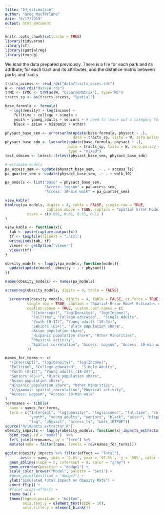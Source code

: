 ```yaml
---
title: "04_estimation"
author: "Greg Macfarlane"
date: "6/17/2019"
output: html_document
---
```


```r
knitr::opts_chunk$set(cache = TRUE)
library(tidyverse)
library(sf)
library(spatialreg)
library(texreg)
```

We load the data prepared previously. There is a file for each park and its 
attribute, for each tract and its attributes, and the distance matrix between 
parks and tracts.

```r
tracts_access <- read_rds("data/tracts_acces.rds")
W <- read_rds("data/W.rds")
trMC <- trMC <- trW(as(W, "CsparseMatrix"), type="MC")
tracts_sp <- as(tracts_access, "Spatial")
```





```r
base_formula <- formula(
  ~ log(density) + log(income) +
    fulltime + college + single +
    youth + young_adults + seniors + # need to leave out a category for collinearity
    black + asian + hispanic + other)
```


```r
physact_base_sem <- errorsarlm(update(base_formula, physact ~ .),
                               data = tracts_sp, listw = W, zero.policy = TRUE)
physact_base_sdm <- lagsarlm(update(base_formula, physact ~ .),
                             data = tracts_sp, listw = W, zero.policy = TRUE,
                             type = "mixed")
test_sdmsem <- lmtest::lrtest(physact_base_sem, physact_base_sdm)
```

```r
# estimate models
pa_access_sem <- update(physact_base_sem, .~ . + access_ls)
pa_quarter_sem <- update(physact_base_sem, .~ . + walk_10)

pa_models <- list("Base" = physact_base_sem,
                  "Access: logsum" = pa_access_sem,
                  "Access: 10-min walk" = pa_quarter_sem)
```

```r
view_kable(
htmlreg(pa_models, digits = 4, table = FALSE, single.row = TRUE, 
                   caption.above = TRUE, caption = "Spatial Error Model ",
          stars = c(0.001, 0.01, 0.05, 0.1) )
)
```

```r
view_kable <- function(x){
  tab <- paste(capture.output(x))
  tf <- tempfile(fileext = ".html")
  writeLines(tab, tf)
  viewer <- getOption("viewer")
  viewer(tf)
}
```


```r
obesity_models <- lapply(pa_models, function(model){
  update(update(model, obesity ~ . + physact))
})

names(obesity_models) <- names(pa_models)
```

```r
screenreg(obesity_models, digits = 4, table = FALSE)
```

```r
  screenreg(obesity_models, digits = 4, table = FALSE, ci.force = TRUE,
          single.row = TRUE, caption = "Spatial Error Model Estimates of Effect on Obesity Rates",
          caption.above = TRUE, custom.coef.names = c(
            "(Intercept)", "log(Density)", "log(Income)",
            "Fulltime", "College-educated",  "Single Adults",
            "Youth (0-17)", "Young adults (18-34)",
            "Seniors (65+)", "Black population share",
            "Asian population share",
            "Hispanic population share", "Other Minorities",
            "Physical activity",
            "Spatial correlation", "Access: Logsum", "Access: 10-min walk"
          ))
```

```r
names_for_terms <- c(
  "(Intercept)", "log(density)", "log(Income)",
  "Fulltime", "College-educated",  "Single Adults",
  "Youth (0-17)", "Young adults (18-34)",
  "Seniors (65+)", "Black population share",
  "Asian population share",
  "Hispanic population share", "Other Minorities",
  "$\\gamma$: spatial correlation","Physical activity",
  "Access: Logsum", "Access: 10-min walk"
)
termnames <- tibble(
  name = names_for_terms,
  term = c("Intercept", "log(density)", "log(income)", "fulltime", "college", "single",
           "youth", "young_adults", "seniors", "black", "asian", "hispanic", "other",
           "lag", "physact", "access_ls", "walk_10TRUE"))
source("R/impacts_extractor.R")
obesity_impacts <- lapply(obesity_models, function(x) impacts_extractor(x, trMC)) %>%
  bind_rows(.id = "model")  %>%
  left_join(termnames, by = "term") %>%
  mutate(name = factor(name, levels = rev(names_for_terms)))

ggplot(obesity_impacts %>% filter(effect == "Total"), 
       aes(x = name, ymin = `2.5%`, ymax = `97.5%`,  y = `50%`, color = model)) +
  geom_abline(slope = 0, intercept = 0, color = "gray") +
  geom_errorbar(position = "dodge2") +
  scale_color_brewer("Model", palette = "Set1") +
  #geom_point(position = "dodge2") +
  ylab("Simulated Total Impact on Obesity Rate") +
  coord_flip() +
  #facet_wrap(~effect) +
  theme_bw() +
  theme(legend.position = "bottom", 
        axis.text.y = element_text(size = 10),
        axis.title.y = element_blank())
```
